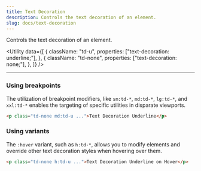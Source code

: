 ```yaml
---
title: Text Decoration
description: Controls the text decoration of an element.
slug: docs/text-decoration
---
```


Controls the text decoration of an element.

<Utility
  data={[
    {
      className: "td-u",
      properties: ["text-decoration: underline;"],
    },
    {
      className: "td-none",
      properties: ["text-decoration: none;"],
    },
  ]}
/>

---

### Using breakpoints

The utilization of breakpoint modifiers, like `sm:td-*`, `md:td-*`, `lg:td-*`, and `xxl:td-*` enables the targeting of specific utilities in disparate viewports.

```html "md:td-u"
<p class="td-none md:td-u ...">Text Decoration Underline</p>
```

### Using variants

The `:hover` variant, such as `h:td-*`, allows you to modify elements and override other text decoration styles when hovering over them.

```html "h:td-u"
<p class="td-none h:td-u ...">Text Decoration Underline on Hover</p>
```
